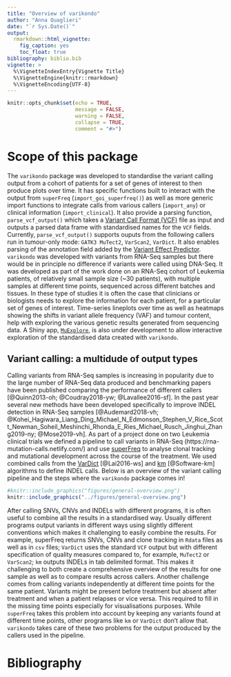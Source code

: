 ```yaml
---
title: "Overview of varikondo"
author: "Anna Quaglieri"
date: "`r Sys.Date()`"
output:
  rmarkdown::html_vignette:
    fig_caption: yes
    toc_float: true
bibliography: biblio.bib
vignette: >
  %\VignetteIndexEntry{Vignette Title}
  %\VignetteEngine{knitr::rmarkdown}
  %\VignetteEncoding{UTF-8}
---
```



```r
knitr::opts_chunk$set(echo = TRUE,
                      message = FALSE,
                      warning = FALSE,
                      collapse = TRUE,
                      comment = "#>")
```


# Scope of this package

The `varikondo` package was developed to standardise the variant calling output from a cohort of patients for a set of genes of interest to then produce plots over time. It has specific functions built to interact with the output from `superFreq` (`import_goi_superfreq()`) as well as more generic import functions to integrate calls from various callers (`import_any`) or clinical information (`import_clinical`). It also provide a parsing function, `parse_vcf_output()` which takes a [Variant Call Format (VCF)](http://www.internationalgenome.org/wiki/Analysis/Variant%20Call%20Format/vcf-variant-call-format-version-40/) file as input and outputs a parsed data frame with standardised names for the `VCF` fields. Currently, `parse_vcf_output()` supports ouputs from the following callers run in tumour-only mode: `GATK3 MuTect2`, `VarScan2`, `VarDict`. It also enables parsing of the annotation field added by the [Variant Effect Predictor](https://asia.ensembl.org/info/docs/tools/vep/index.html). `varikondo` was developed with variants from RNA-Seq samples but there would be in principle no difference if variants were called using DNA-Seq. 
It was developed as part of the work done on an RNA-Seq cohort of Leukemia patients, of relatively small sample size (~30 patients), with multiple samples at different time points, sequenced across different batches and tissues. In these type of studies it is often the case that clinicians or biologists needs to explore the information for each patient, for a particular set of genes of interest. Time-series lineplots over time as well as heatmaps showing the shifts in variant allele frequency (VAF) and tumour content, help with exploring the various genetic results generated from sequencing data. A Shiny app, [`MuExplore`](https://github.com/annaquaglieri16/mutexplore), is also under development to allow interactive exploration of the standardised data created with `varikondo`. 

## Variant calling: a multidude of output types

Calling variants from RNA-Seq samples is increasing in popularity due to the large number of RNA-Seq data produced and benchmarking papers have been published comparing the performance of different callers [@Quinn2013-oh; @Coudray2018-yw; @Lavallee2016-sf]. In the past year several new methods have been developed specifically to improve INDEL detection in RNA-Seq samples [@Audemard2018-vh; @Kohei_Hagiwara_Liang_Ding_Michael_N_Edmonson_Stephen_V_Rice_Scott_Newman_Soheil_Meshinchi_Rhonda_E_Ries_Michael_Rusch_Jinghui_Zhang2019-ny; @Mose2019-vh]. As part of a project done on two Leukemia clinical trials we defined a pipeline to call variants in RNA-Seq (https://rna-mutation-calls.netlify.com/) and use [superFreq](https://github.com/ChristofferFlensburg/superFreq) to analyse clonal tracking and mutational development across the course of the treatment. We used combined calls from the [VarDict](https://github.com/AstraZeneca-NGS/VarDict) [@Lai2016-ws] and [km](https://github.com/iric-soft/km/tree/master/km/tools#output-description-1) [@Software-km] algorithms to define INDEL calls. Below is an overview of the variant calling pipeline and the steps where the `varikondo` package comes in!

```r
#knitr::include_graphics("figures/general-overview.png")
knitr::include_graphics("../figures/general-overview.png")
```


After calling SNVs, CNVs and INDELs with different programs, it is often useful to combine all the results in a standardised way. Usually different programs output variants in different ways using slightly different conventions which makes it challenging to easily combine the results. For example, superFreq returns SNVs, CNVs and clone tracking in `Rdata` files as well as in `csv` files; `VarDict` uses the standard `VCF` output but with different specification of quality measures compared to, for example, `MuTect2` or `VarScan2`; `km` outputs INDELs in tab delimited format. This makes it challenging to both create a comprehensive overview of the results for one sample as well as to compare results across callers. Another challenge comes from calling variants independently at different time points for the same patient. Variants might be present before treatment but absent after treatment and when a patient relapses or vice versa. This required to fill in the missing time points especially for visualisations purposes. While `superFreq` takes this problem into account by keeping any variants found at different time points, other programs like `km` or `VarDict` don’t allow that. `varikondo` takes care of these two problems for the output produced by the callers used in the pipeline. 


# Bibliography
